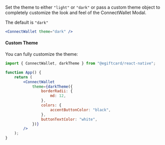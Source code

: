 Set the theme to either `"light"` or `"dark"` or pass a custom theme object to completely customize the look and feel of the ConnectWallet Modal.

The default is `"dark"`

```jsx
<ConnectWallet theme="dark" />
```

#### Custom Theme

You can fully customize the theme:

```jsx
import { ConnectWallet, darkTheme } from "@egiftcard/react-native";

function App() {
	return (
		<ConnectWallet
			theme={darkTheme({
				borderRadii: {
					md: 12,
				},
				colors: {
					accentButtonColor: "black",
				},
				buttonTextColor: "white",
			})}
		/>
	);
}
```

